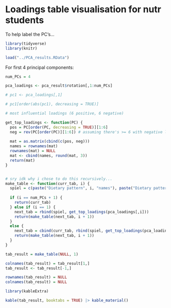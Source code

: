 # Loadings table visualisation for nutr students

To help label the PC's...

```r
library(tidyverse)
library(knitr)

load("../PCA_results.RData")
```

For first 4 principal components:

```r
num_PCs = 4

pca_loadings <- pca_result$rotation[,1:num_PCs]

# pc1 <- pca_loadings[,1]

# pc1[order(abs(pc1), decreasing = TRUE)]

# most influential loadings (6 positive, 6 negative)

get_top_loadings <- function(PC) {
  pos = PC[order(PC, decreasing = TRUE)][1:6]
  neg = rev(PC[order(PC)][1:6]) # assuming there's >= 6 with negative loading...
  
  mat = as.matrix(cbind(c(pos, neg)))
  names = rownames(mat)
  rownames(mat) = NULL
  mat <- cbind(names, round(mat, 3))
  return(mat)
}


# sry idk why i chose to do this recursively...
make_table <- function(curr_tab, i) {
  spiel = c(paste("Dietary pattern", i, "names"), paste("Dietary pattern", i, "loadings"))
  
  if (i == num_PCs + 1) {
    return(curr_tab)
  } else if (i == 1) {
    next_tab = rbind(spiel, get_top_loadings(pca_loadings[,i]))
    return(make_table(next_tab, i + 1))
  }
  else {
    next_tab = cbind(curr_tab, rbind(spiel, get_top_loadings(pca_loadings[,i])))
    return(make_table(next_tab, i + 1))
  }
}

tab_result = make_table(NULL, 1)

colnames(tab_result) = tab_result[1,]
tab_result <- tab_result[-1,]

rownames(tab_result) = NULL
colnames(tab_result) = NULL

library(kableExtra)

kable(tab_result, booktabs = TRUE) |> kable_material()

```

